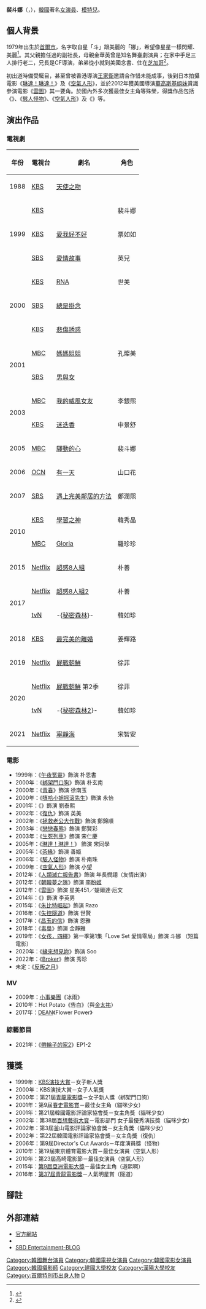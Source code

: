 {{noteTA
|G1=KO
|G2=KO TV Show
|G3=KO Movie
|G4=Movie
|G5=Show
}}
{{藝人
| 姓名 = 裴斗娜
| 類型 = 女演員
| 圖片 =Bae Doona-190121(cut).jpg
| 圖片尺寸 = 
| 圖片簡介 =2019年1月21日出席《[[屍戰朝鮮|屍戰朝鮮]]》記者會
| 英文名 = Doona Bae
| 外文名 = 배두나
| 外文 = ko
| 羅馬拼音 = Bae Du-na 
| 國籍 = {{ROK}}
| 出生名 = {{lang|ko|배두나（裵斗娜）}}<ref>{{Cite web|url=http://www.nl.go.kr/authorities/KAC201840997|script-title=ko:배두나 (裵斗娜)|work=국가전거서비스|date=|access-date=|archive-url=https://web.archive.org/web/20200229152631/http://www.nl.go.kr/authorities/KAC201840997|archive-date=2020-02-29|dead-url=no|language=ko}}</ref>
| 出生日期 = {{birth_date_and_age|1979|10|11}}
| 出生地 = {{KOR}}[[首爾特別市|首爾特別市]][[鐘路區|鐘路區]]
| 語言 = [[韓語|韓語]]、[[英語|英語]]、[[日語|日語]]
| 教育程度 = [[漢陽大學|漢陽大學]]戲劇電影學系肄業<br />[[建國大學|建國大學]]電影藝術學系
| 父母= {{lang|ko|배종덕（裵鐘德，父）<ref name=joins940904>{{Cite news|author=|url=https://news.joins.com/article/2931188|script-title=ko:<공연화제>"딸의 침묵"서 콜걸役 열연 김화영 |work=중앙일보|date=1994-09-04|access-date=|archive-url=|archive-date=|dead-url=|language=ko}}</ref><br>김화영（金華英，母）}}
| 親屬= {{lang|ko|배두한（裵斗漢，兄）<ref name=chosun120406>{{Cite news|author=|url=https://woman.chosun.com/client/news/viw.asp?cate=C01&nNewsNumb=2012041059_0|script-title=ko:배두나, 배두한 남매의 따뜻한 외출 |work=woman.chosun.com|date=2012-04-06|access-date=|archive-url=|archive-date=|dead-url=|language=ko}}</ref><br> 배태한（裵泰漢，弟）}}
| 出道日期 = 1998年
| 代表作 = {{ubl|《[[復仇_(2002年電影)|復仇]]》|《[[駭人怪物|駭人怪物]]》|《[[空氣人形|空氣人形]]》|《[[雲圖_(電影)|雲圖]]》|《{{link-en|道熙呀|A_Girl_at_My_Door}}》}}<!--最為人熟悉的作品，可以是電影、電視節目、舞台劇或音樂專輯等。最多別超過五個。-->
| 經紀公司 = SBD Entertainment（2014年-2020年）
| module       = {{Infobox Korean name|child=yes|color=transparent
| hangul       = {{linktext|배|두|나}}
| hanja        = {{linktext|裵|斗|娜}}
| rr           = Bae Du-na
| mr           = Pae Tu-na
}}}}

'''裴斗娜'''（{{kor|k=배두나|hj=裵斗娜|rm=Bae Du Na}}，{{bd|1979年|10月11日|catIdx=B裴}}），[[韓國|韓國]]著名[[女演員|女演員]]、[[模特兒|模特兒]]。

==個人背景==
1979年出生於[[首爾市|首爾市]]，名字取自星「斗」跟美麗的「娜」，希望像星星一樣閃耀、美麗<ref>{{Cite web|url=https://woman.donga.com/List/3/all/12/142673/1|script-title=ko:두나 엄마 김화영의 손뜨개 스토리|work=W DONG-A|date=2010-12-08|access-date=|archive-url=https://archive.today/20131014133651/http://woman.donga.com/docs/magazine/woman/2010/12/08/201012080500011/201012080500011_1.html|archive-date=2013-10-14|dead-url=no|language=ko}}</ref>。其父親擔任過{{link-ko|圃美多|풀무원}}的副社長，母親金華英曾是知名舞臺劇演員{{r|joins940904}}；在家中手足三人排行老二，兄長是CF導演，弟弟從小就到美國念書{{r|chosun120406}}、住在[[芝加哥|芝加哥]]<ref>{{Cite news|author=|url=http://sports.khan.co.kr/entertainment/sk_index.html?art_id=201707171544003&sec_id=540101|script-title=ko:배두나, 동생 생일 선물로 ‘비밀의 숲’ 범인 정체 공개…짱친 남매 부러워 |work=스포츠경향|date=2017-07-17|access-date=|archive-url=|archive-date=|dead-url=|language=ko}}<!--https://theqoo.net/square/494885973，當時在IG公開她跟弟弟有關劇情的談話，其弟帳號"배태끙"當然是暱稱--></ref>。

初出道時備受矚目，甚至曾被香港導演[[王家衛|王家衛]]邀請合作惜未能成事，後到日本拍攝電影《[[琳達！琳達！|琳達！琳達！]]》及《[[空氣人形|空氣人形]]》，並於2012年獲美國導演[[華高斯基姐妹|華高斯基姐妹]]賞識參演電影《[[雲圖_(電影)|雲圖]]》其一要角。於國內外多次獲最佳女主角等殊榮，得獎作品包括《{{link-ko|貓咪少女|고양이를 부탁해}}》、《[[駭人怪物|駭人怪物]]》、《[[空氣人形|空氣人形]]》及《{{link-en|道熙呀|A_Girl_at_My_Door}}》等。

==演出作品==
===電視劇===
{| class="wikitable"
!年份
!電視台
!劇名
!角色
|-
|1988
|[[韓國放送公社|KBS]]
|[[天使之吻_(電視劇)|天使之吻]]
|
|-
| rowspan="3" |1999
|[[韓國放送公社|KBS]]
|{{link-ko|學校 (電視劇)|학교 (드라마)|學校}}
|裴斗娜
|-
|[[韓國放送公社|KBS]]
|[[愛我好不好|愛我好不好]]
|票如如
|-
|[[SBS_(韓國)|SBS]]
|[[愛情故事_(電視劇)|愛情故事]]
|英兒
|-
| rowspan="3" |2000
|[[韓國放送公社|KBS]]
|[[RNA_(電視劇)|RNA]]
|世美
|-
|[[SBS_(韓國)|SBS]]
|[[總是掛念|總是掛念]]
|
|-
|[[韓國放送公社|KBS]]
|[[悲傷誘惑|悲傷誘惑]]
|
|-
| rowspan="2" |2001
|[[文化廣播_(韓國)|MBC]]
|[[媽媽姐姐|媽媽姐姐]]
|孔燦美
|-
|[[SBS_(韓國)|SBS]]
|[[男與女|男與女]]
|
|-
| rowspan="2" |2003
|[[文化廣播_(韓國)|MBC]]
|[[我的威風女友|我的威風女友]]
|李銀熙
|-
|[[韓國放送公社|KBS]]
|[[迷迭香_(電視劇)|迷迭香]]
|申景舒
|-
|2005
|[[文化廣播_(韓國)|MBC]]
|[[驛動的心|驛動的心]]
|裴斗娜
|-
|2006
|[[OCN|OCN]]
|[[有一天_(電視劇)|有一天]]
|山口花
|-
|2007
|[[SBS_(韓國)|SBS]]
|[[遇上完美鄰居的方法|遇上完美鄰居的方法]]
|鄭潤熙
|-
| rowspan="2" |2010
|[[韓國放送公社|KBS]]
|[[學習之神|學習之神]]
|韓秀晶
|-
|[[文化廣播_(韓國)|MBC]]
|[[Gloria_(電視劇)|Gloria]]
|羅珍珍
|-
|2015
|[[Netflix|Netflix]]
|[[超感8人組|超感8人組]]
|朴善
|-
| rowspan="2" |2017
|[[Netflix|Netflix]]
|[[超感8人組|超感8人組2]]
|朴善
|-
|[[TVN|tvN]]
|<nowiki/>-{[[秘密森林|秘密森林]]}-
|韓如珍
|-
|2018
|[[韓國放送公社|KBS]]
|[[最完美的離婚_(韓國電視劇)|最完美的離婚]]
|姜輝路
|-
|2019
|[[Netflix|Netflix]]
|[[屍戰朝鮮|屍戰朝鮮]]
|徐菲
|-
| rowspan="2" |2020
|[[Netflix|Netflix]]
|[[屍戰朝鮮|屍戰朝鮮]] 第2季
|徐菲
|-
|[[TVN|tvN]]
|<nowiki/>-{[[秘密森林2|秘密森林2]]}-
|韓如珍
|-
|2021
|[[Netflix|Netflix]]
|[[寧靜海_(電視劇)|寧靜海]]
|宋智安
|}

===電影===
*1999年：《[[午夜冤靈|午夜冤靈]]》飾演 朴恩書
*2000年：《[[綁架門口狗|綁架門口狗]]》飾演 朴玄南
*2000年：《[[青春_(電影)|青春]]》飾演 徐南玉
*2000年：《[[嘻哈小姐摇滚先生|嘻哈小姐摇滚先生]]》飾演 永怡
*2001年：《{{link-ko|貓咪少女|고양이를 부탁해}}》飾演 劉泰熙
*2002年：《[[復仇_(2002年電影)|復仇]]》飾演 英美
*2002年：《[[拯救老公大作戰|拯救老公大作戰]]》飾演 鄭錦順
*2003年：《[[戀戀春熊|戀戀春熊]]》飾演 鄭賢彩
*2003年：《[[生死列車|生死列車]]》飾演 宋仁慶
*2005年：《[[琳達！琳達！|琳達！琳達！]]》 飾演 宋同學
*2005年：《[[茶緣|茶緣]]》飾演 善姬
*2006年：《[[駭人怪物|駭人怪物]]》飾演 朴南珠
*2009年：《[[空氣人形|空氣人形]]》飾演 小望
*2012年：《[[人類滅亡報告書|人類滅亡報告書]]》飾演 年長憫詡（友情出演）
*2012年：《[[朝韓夢之隊|朝韓夢之隊]]》飾演 [[李粉姬|李粉姬]]
*2012年：《[[雲圖_(電影)|雲圖]]》飾演 星美451／媞爾達·厄文
*2014年：《{{link-ko|道熙呀|도희야}}》飾演 李英男
*2015年：《[[朱比特崛起|朱比特崛起]]》飾演 Razo
*2016年：《[[隧道_(電影)|失控隧道]]》飾演 世賢
*2017年：《[[昌玉的信|昌玉的信]]》飾演 恩雅
*2018年：《[[毒梟_(電影)|毒梟]]》飾演 金靜雅
*2019年：《[[女孩，四繹|女孩，四繹]]》第一季第1集「Love Set 愛情零局」飾演 斗娜 （短篇電影）
*2020年：《[[緣來想見妳|緣來想見妳]]》飾演 Soo
*2022年：《[[Broker|Broker]]》飾演 秀珍
*未定：《[[反叛之月|反叛之月]]》

===MV===
*2009年：[[小事樂團|小事樂團]]《冰雨》
*2010年：Hot Potato《告白》（與[[金太祐|金太祐]]）
*2017年：[[權革|DEAN]]《Flower Power》


=== 綜藝節目 ===
*2021年：《[[帶輪子的家2|帶輪子的家2]]》EP1-2

== 獲獎 ==
*1999年：[[KBS演技大賞|KBS演技大賞]]－女子新人獎
*2000年：KBS演技大賞－女子人氣獎
*2000年：第21屆[[青龍電影獎|青龍電影獎]]－女子新人獎（綁架門口狗）
*2001年：第9屆[[春史電影賞|春史電影賞]]－最佳女主角（貓咪少女）
*2001年：第21屆韓國電影評論家協會獎－女主角獎（貓咪少女）
*2002年：第38屆[[百想藝術大賞|百想藝術大賞]]－電影部門 女子最優秀演技獎（貓咪少女）
*2002年：第3屆釜山電影評論家協會獎－女主角獎（貓咪少女）
*2002年：第22屆韓國電影評論家協會獎－女主角獎（復仇）
*2006年：第9屆Director's Cut Awards－年度演員獎（怪物）
*2010年：第19屆東京體育電影大賞－最佳女演員（空氣人形）
*2010年：第23屆高崎電影節－最佳女演員（空氣人形）
*2015年：[[第9屆亞洲電影大獎|第9屆亞洲電影大獎]]－最佳女主角（道熙啊）
*2016年：[[第37屆青龍電影獎|第37屆青龍電影獎]]－人氣明星賞（隧道）

== 腳註 ==
{{reflist}}
==外部連結==
*[http://doona.net/ 官方網站]{{Wayback|url=http://doona.net/ |date=20120918123712 }}{{ko}}
*{{Instagram|doonabae}}{{ko}}
*[https://post.naver.com/my.nhn?memberNo=41869032 SBD Entertainment-BLOG]{{ko}}

{{SBD Entertainment}}
{{KBS學校系列}}
{{HideH|榮譽紀錄|HeadStyle=background:gold}}
{{亞洲電影大獎最佳女主角}}
{{百想藝術大賞電影部門女子最優秀演技}}
{{青龍電影獎}}
{{青龍電影獎最佳女新人}}
{{春史電影賞最佳女主角}}
{{導演剪輯獎年度女子演技獎}}
{{導演剪輯獎年度女子新人演技獎}}{{HideF}}
{{Portal bar|韓國|戲劇|電影|人物}}

{{Authority control}}
{{DEFAULTSORT:Bae Do Na}}
[[Category:韓國舞台演員|Category:韓國舞台演員]]
[[Category:韓國電視女演員|Category:韓國電視女演員]]
[[Category:韓國電影女演員|Category:韓國電影女演員]]
[[Category:韓國攝影師|Category:韓國攝影師]]
[[Category:建國大學校友|Category:建國大學校友]]
[[Category:漢陽大學校友|Category:漢陽大學校友]]
[[Category:首爾特別市出身人物|Category:首爾特別市出身人物]]
[[Category:裴姓|D]]